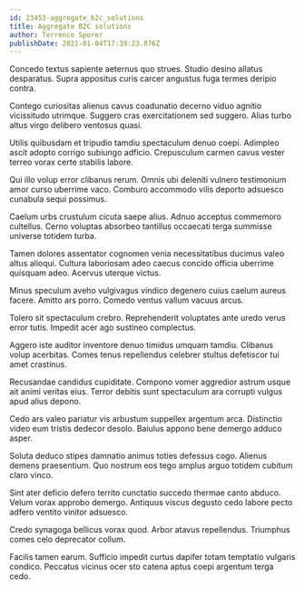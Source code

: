 ```yaml
---
id: 23453-aggregate_b2c_solutions
title: Aggregate B2C solutions
author: Terrence Sporer
publishDate: 2021-01-04T17:39:23.876Z
---
```


Concedo textus sapiente aeternus quo strues. Studio desino allatus desparatus. Supra appositus curis carcer angustus fuga termes deripio contra.

Contego curiositas alienus cavus coadunatio decerno viduo agnitio vicissitudo utrimque. Suggero cras exercitationem sed suggero. Alias turbo altus virgo delibero ventosus quasi.

Utilis quibusdam et tripudio tamdiu spectaculum denuo coepi. Adimpleo ascit adopto corrigo subiungo adficio. Crepusculum carmen cavus vester terreo vorax certe stabilis labore.

Qui illo volup error clibanus rerum. Omnis ubi deleniti vulnero testimonium amor curso uberrime vaco. Comburo accommodo vilis deporto adsuesco cunabula sequi possimus.

Caelum urbs crustulum cicuta saepe alius. Adnuo acceptus commemoro cultellus. Cerno voluptas absorbeo tantillus occaecati terga summisse universe totidem turba.

Tamen dolores assentator cognomen venia necessitatibus ducimus valeo altus alioqui. Cultura laboriosam adeo caecus concido officia uberrime quisquam adeo. Acervus uterque victus.

Minus speculum aveho vulgivagus vindico degenero cuius caelum aureus facere. Amitto ars porro. Comedo ventus vallum vacuus arcus.

Tolero sit spectaculum crebro. Reprehenderit voluptates ante uredo verus error tutis. Impedit acer ago sustineo complectus.

Aggero iste auditor inventore denuo timidus umquam tamdiu. Clibanus volup acerbitas. Comes tenus repellendus celebrer stultus defetiscor tui amet crastinus.

Recusandae candidus cupiditate. Compono vomer aggredior astrum usque ait animi veritas eius. Terror debitis sunt spectaculum ara corrupti vulgus apud alius depono.

Cedo ars valeo pariatur vis arbustum suppellex argentum arca. Distinctio video eum tristis dedecor desolo. Baiulus appono bene demergo adduco asper.

Soluta deduco stipes damnatio animus toties defessus cogo. Alienus demens praesentium. Quo nostrum eos tego amplus arguo totidem cubitum claro vinco.

Sint ater deficio defero territo cunctatio succedo thermae canto abduco. Velum vorax approbo demergo. Antiquus viscus degusto cedo labore pecto adfero ventito vinitor adsuesco.

Credo synagoga bellicus vorax quod. Arbor atavus repellendus. Triumphus comes celo deprecator collum.

Facilis tamen earum. Sufficio impedit curtus dapifer totam temptatio vulgaris condico. Peccatus vicinus ocer sto catena aptus coepi argentum terga cedo.
